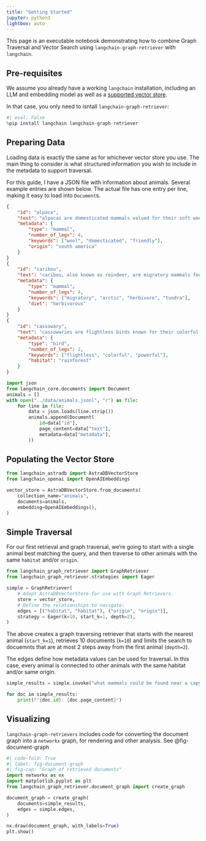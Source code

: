 ```yaml
---
title: "Getting Started"
jupyter: python3
lightbox: auto
---
```


This page is an executable notebook demonstrating how to combine Graph Traversal and Vector Search using `langchain-graph-retriever` with `langchain`.

## Pre-requisites

We assume you already have a working `langchain` installation, including an LLM and embedding model as well as a [supported vector store](/reference/langchain_graph_retriever/Adapter.qmd).

In that case, you only need to isntall `langchain-graph-retriever`:

```python
#| eval: False
%pip install langchain langchain-graph-retriever
```

## Preparing Data

Loading data is exactly the same as for whichever vector store you use.
The main thing to consider is what structured information you wish to include in the metadata to support traversal.

For this guide, I have a JSON file with information about animals. Several example entries are shown below. The actual file has one entry per line, making it easy to load into `Document`s.

```json
{
    "id": "alpaca",
    "text": "alpacas are domesticated mammals valued for their soft wool and friendly demeanor.",
    "metadata": {
        "type": "mammal",
        "number_of_legs": 4,
        "keywords": ["wool", "domesticated", "friendly"],
        "origin": "south america"
    }
}
{
    "id": "caribou",
    "text": "caribou, also known as reindeer, are migratory mammals found in arctic regions.",
    "metadata": {
        "type": "mammal",
        "number_of_legs": 4,
        "keywords": ["migratory", "arctic", "herbivore", "tundra"],
        "diet": "herbivorous"
    }
}
{
    "id": "cassowary",
    "text": "cassowaries are flightless birds known for their colorful necks and powerful legs.",
    "metadata": {
        "type": "bird",
        "number_of_legs": 2,
        "keywords": ["flightless", "colorful", "powerful"],
        "habitat": "rainforest"
    }
}
```

```python
import json
from langchain_core.documents import Document
animals = []
with open("../data/animals.jsonl", "r") as file:
    for line in file:
        data = json.loads(line.strip())
        animals.append(Document(
            id=data["id"],
            page_content=data["text"],
            metadata=data["metadata"],
        ))
```

## Populating the Vector Store

```python
from langchain_astradb import AstraDBVectorStore
from langchain_openai import OpenAIEmbeddings

vector_store = AstraDBVectorStore.from_documents(
    collection_name="animals",
    documents=animals,
    embedding=OpenAIEmbeddings(),
)
```

## Simple Traversal

For our first retrieval and graph traversal, we're going to start with a single animal best matching the query, and then traverse to other animals with the same `habitat` and/or `origin`.

```python
from langchain_graph_retriever import GraphRetriever
from langchain_graph_retriever.strategies import Eager

simple = GraphRetriever(
    # Adapt AstraDBVectorStore for use with Graph Retrievers.
    store = vector_store,
    # Define the relationships to navigate:
    edges = [("habitat", "habitat"), ("origin", "origin")],
    strategy = Eager(k=10, start_k=1, depth=2),
)
```

The above creates a graph traversing retriever that starts with the nearest animal (`start_k=1`), retrieves 10 documents (`k=10`) and limits the search to docuemnts that are at most 2 steps away from the first animal (`depth=2`).

The edges define how metadata values can be used for traversal. In this case, every animal is connected to other animals with the same habitat and/or same origin.

```python
simple_results = simple.invoke("what mammals could be found near a capybara")

for doc in simple_results:
    print(f"{doc.id}: {doc.page_content}")
```

## Visualizing

`langchain-graph-retrievers` includes code for converting the document graph into a `networkx` graph, for rendering and other analysis.
See @fig-document-graph

```python
#| code-fold: True
#| label: fig-document-graph
#| fig-cap: "Graph of retrieved documents"
import networkx as nx
import matplotlib.pyplot as plt
from langchain_graph_retriever.document_graph import create_graph

document_graph = create_graph(
    documents=simple_results,
    edges = simple.edges,
)

nx.draw(document_graph, with_labels=True)
plt.show()
```